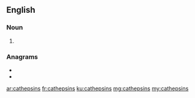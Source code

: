 ==English==

===Noun===
{{head|en|noun plural form}}

# {{plural of|cathepsin|lang=en}}

===Anagrams===
* {{l|en|patchiness}}
* {{l|en|thin spaces}}

[[ar:cathepsins]]
[[fr:cathepsins]]
[[ku:cathepsins]]
[[mg:cathepsins]]
[[my:cathepsins]]